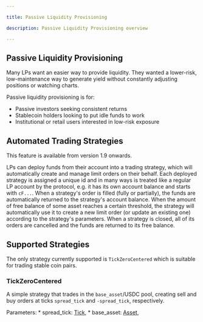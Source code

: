 ```yaml
---

title: Passive Liquidity Provisioning

description: Passive Liquidity Provisioning overview

---
```



## Passive Liquidity Provisioning

Many LPs want an easier way to provide liquidity. They wanted a lower-risk, low-maintenance way to generate yield without constantly adjusting positions or watching charts.

Passive liquidity provisioning is for:

* Passive investors seeking consistent returns
* Stablecoin holders looking to put idle funds to work
* Institutional or retail users interested in low-risk exposure

## Automated Trading Strategies

<Callout type="info">
This feature is available from version 1.9 onwards.
</Callout>

LPs can deploy funds from their account into a trading strategy, which will automatically create and manage limit orders on their behalf.
Each deployed strategy is assigned a unique id and in many ways is treated like a regular LP account by the protocol, e.g. it has its own account balance and starts with `cF...`.
When a strategy's order is filled (fully or partially), the funds are automatically returned to the strategy's account balance.
When the amount of free balance of some asset reaches a certain threshold, the strategy will automatically use it to create a new limit order (or update an existing one) according to the strategy's parameters.
When a strategy is closed, all of its orders are cancelled and the funds are returned to its free balance.


## Supported Strategies

The only strategy currently supported is `TickZeroCentered` which is suitable for trading stable coin pairs.

### TickZeroCentered

A simple strategy that trades in the `base_asset`/USDC pool, creating sell and buy orders at ticks `spread_tick`
and `-spread_tick`, respectively.

Parameters:
    * spread_tick: [Tick](/lp/lp-api/types#tick),
	* base_asset: [Asset](/lp/lp-api/types#asset),
